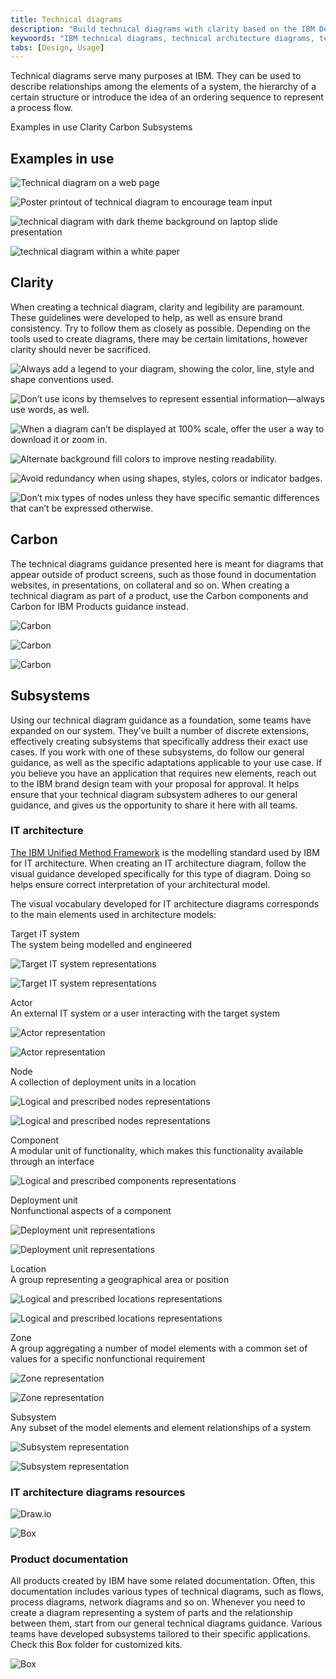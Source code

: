 ```yaml
---
title: Technical diagrams
description: "Build technical diagrams with clarity based on the IBM Design Language and Carbon. From depicting IT architecture to product documentation, use this guidance."
keywoords: "IBM technical diagrams, technical architecture diagrams, technical process diagrams"
tabs: [Design, Usage]
---
```



<PageDescription>

Technical diagrams serve many purposes at IBM. They can be used to describe relationships among the elements of a system, the hierarchy of a certain structure or introduce the idea of an ordering sequence to represent a process flow.

</PageDescription>

<AnchorLinks>
  <AnchorLink>Examples in use</AnchorLink>
  <AnchorLink>Clarity</AnchorLink>
  <AnchorLink>Carbon</AnchorLink>
  <AnchorLink>Subsystems</AnchorLink>
</AnchorLinks>

## Examples in use

<ImageGallery>

<ImageGalleryImage alt="Technical diagram on a web page" title="Technical diagram on a web page" col={4}>

![Technical diagram on a web page](./images/usage/examples/example1.png)

</ImageGalleryImage>
<ImageGalleryImage alt="Poster printout of technical diagram to encourage team input" title="Poster printout of technical diagram to encourage team input" col={8}>

![Poster printout of technical diagram to encourage team input](./images/usage/examples/example2.jpg)

</ImageGalleryImage>
<ImageGalleryImage alt="technical diagram with dark theme background on laptop slide presentation" title="technical diagram with dark theme background on laptop slide presentation" col={8}>

![technical diagram with dark theme background on laptop slide presentation](./images/usage/examples/example3.png)

</ImageGalleryImage>
<ImageGalleryImage alt="technical diagram within a white paper" title="technical diagram within a white paper" col={4}>

![technical diagram within a white paper](./images/usage/examples/example4.png)

</ImageGalleryImage>

</ImageGallery>

## Clarity

When creating a technical diagram, clarity and legibility are paramount. These guidelines were developed to help, as well as ensure brand consistency. Try to follow them as closely as possible. Depending on the tools used to create diagrams, there may be certain limitations, however clarity should never be sacrificed.

<DoDontRow>
<DoDont type="do" aspectRatio="1:1" caption="Always add a legend to your diagram, showing the color, line, style and shape conventions used.">

![Always add a legend to your diagram, showing the color, line, style and shape conventions used.](./images/usage/clarity/dodont1.png)

</DoDont>
<DoDont type="dont" aspectRatio="1:1" caption="Don’t use icons by themselves to represent essential information—always use words, as well.">

![Don’t use icons by themselves to represent essential information—always use words, as well.](./images/usage/clarity/dodont2.svg)

</DoDont>
</DoDontRow>
<DoDontRow>
<DoDont type="do" aspectRatio="1:1" caption="When a diagram can’t be displayed at 100% scale, offer the user a way to download it or zoom in.">

![When a diagram can’t be displayed at 100% scale, offer the user a way to download it or zoom in.](./images/usage/clarity/dodont3.png)

</DoDont>
<DoDont type="do" aspectRatio="1:1" caption="Alternate background fill colors to improve nesting readability.">

![Alternate background fill colors to improve nesting readability.](./images/usage/clarity/dodont4.png)

</DoDont>
</DoDontRow>
<DoDontRow>
<DoDont type="dont" aspectRatio="1:1" caption="Avoid redundancy when using shapes, styles, colors or indicator badges.">

![Avoid redundancy when using shapes, styles, colors or indicator badges.](./images/usage/clarity/dodont5.svg)

</DoDont>
<DoDont type="dont" aspectRatio="1:1" caption="Don’t mix types of nodes unless they have specific semantic differences that can’t be expressed otherwise.">

![Don’t mix types of nodes unless they have specific semantic differences that can’t be expressed otherwise.](./images/usage/clarity/dodont6.svg)

</DoDont>
</DoDontRow>

## Carbon

The technical diagrams guidance presented here is meant for diagrams that appear outside of product screens, such as those found in documentation websites, in presentations, on collateral and so on. When creating a technical diagram as part of a product, use the Carbon components and Carbon for IBM Products guidance instead. 

<Row className="resource-card-group">
<Column colMd={4} colLg={4} noGutterSm>
<ResourceCard
  subTitle="Carbon network diagrams"
  href="https://www.carbondesignsystem.com/data-visualization/complex-charts/#network-diagrams"
  actionIcon="launch"
>

![Carbon](../../../images/resource-cards/carbon.png)

</ResourceCard>
</Column>
<Column colMd={4} colLg={4} noGutterSm>
<ResourceCard
  subTitle="Carbon tree diagrams"
  href="https://www.carbondesignsystem.com/data-visualization/complex-charts/#tree-diagrams"
  actionIcon="launch"
>

![Carbon](../../../images/resource-cards/carbon.png)

</ResourceCard>
</Column>
<Column colMd={4} colLg={4} noGutterSm>
<ResourceCard
  subTitle="Carbon for IBM Products guidance (w3id required)"
  href="https://pages.github.ibm.com/cdai-design/pal/patterns/canvas/usage"
  actionIcon="launch"
>

![Carbon](../../../images/resource-cards/carbon.png)

</ResourceCard>
</Column>
</Row>

## Subsystems

Using our technical diagram guidance as a foundation, some teams have expanded on our system. They’ve built a number of discrete extensions, effectively creating subsystems that specifically address their exact use cases. If you work with one of these subsystems, do follow our general guidance, as well as the specific adaptations applicable to your use case. If you believe you have an application that requires new elements, reach out to the IBM brand design team with your proposal for approval. It helps ensure that your technical diagram subsystem adheres to our general guidance, and gives us the opportunity to share it here with all teams.

### IT architecture

[The IBM Unified Method Framework](https://w3.ibm.com/w3publisher/ibm-architect-profession/education#Architectural_Thinking) is the modelling standard used by IBM for IT architecture. When creating an IT architecture diagram, follow the visual guidance developed specifically for this type of diagram. Doing so helps ensure correct interpretation of your architectural model.

The visual vocabulary developed for IT architecture diagrams corresponds to the main elements used in architecture models:

<Row className={itArchitectureDiagrams}>
<Column colMd={2} colLg={4}>

<p><span>Target IT system</span><br/> The system being modelled and engineered</p>

</Column>
<Column colMd={6} colLg={7}>

<ArtDirection>

![Target IT system representations](./images/usage/it-architecture/Targetsystem_mobile.svg)

![Target IT system representations](./images/usage/it-architecture/Targetsystem.svg)

</ArtDirection>

</Column>
</Row>

<Row className={itArchitectureDiagrams}>
<Column colMd={2} colLg={4}>

<p><span>Actor</span><br/> An external IT system or a user interacting with the target system</p>

</Column>
<Column colMd={6} colLg={7}>

<ArtDirection>

![Actor representation](./images/usage/it-architecture/Actor_mobile.svg)

![Actor representation](./images/usage/it-architecture/Actor.svg)

</ArtDirection>

</Column>
</Row>

<Row className={itArchitectureDiagrams}>
<Column colMd={2} colLg={4}>

<p><span>Node</span><br/> A collection of deployment units in a location</p>

</Column>
<Column colMd={6} colLg={7}>

<ArtDirection>

![Logical and prescribed nodes representations](./images/usage/it-architecture/Node_mobile.svg)

![Logical and prescribed nodes representations](./images/usage/it-architecture/Node.svg)

</ArtDirection>

</Column>
</Row>

<Row className={itArchitectureDiagrams}>
<Column colMd={2} colLg={4}>

<p><span>Component</span><br/> A modular unit of functionality, which makes this functionality available through an interface</p>

</Column>
<Column colMd={6} colLg={7}>

![Logical and prescribed components representations](./images/usage/it-architecture/Component.svg)

</Column>
</Row>

<Row className={itArchitectureDiagrams}>
<Column colMd={2} colLg={4}>

<p><span>Deployment unit</span><br/> Nonfunctional aspects of a component</p>

</Column>
<Column colMd={6} colLg={7}>

<ArtDirection>

![Deployment unit representations](./images/usage/it-architecture/DU_mobile.svg)

![Deployment unit representations](./images/usage/it-architecture/DU.svg)

</ArtDirection>

</Column>
</Row>

<Row className={itArchitectureDiagrams}>
<Column colMd={2} colLg={4}>

<p><span>Location</span><br/> A group representing a geographical area or position</p>

</Column>
<Column colMd={6} colLg={7}>

<ArtDirection>

![Logical and prescribed locations representations](./images/usage/it-architecture/Location_mobile.svg)

![Logical and prescribed locations representations](./images/usage/it-architecture/Location.svg)

</ArtDirection>

</Column>
</Row>

<Row className={itArchitectureDiagrams}>
<Column colMd={2} colLg={4}>

<p><span>Zone</span><br/> A group aggregating a number of model elements with a common set of values for a specific nonfunctional requirement</p>

</Column>
<Column colMd={6} colLg={7}>

<ArtDirection>

![Zone representation](./images/usage/it-architecture/Zone_mobile.svg)

![Zone representation](./images/usage/it-architecture/Zone.svg)

</ArtDirection>

</Column>
</Row>

<Row className={itArchitectureDiagrams}>
<Column colMd={2} colLg={4}>

<p><span>Subsystem</span><br/> Any subset of the model elements and element relationships of a system</p>

</Column>
<Column colMd={6} colLg={7}>

<ArtDirection>

![Subsystem representation](./images/usage/it-architecture/Subsystem_mobile.svg)

![Subsystem representation](./images/usage/it-architecture/Subsystem.svg)

</ArtDirection>

</Column>
</Row>


### IT architecture diagrams resources

<Row className="resource-card-group">
<Column colMd={4} colLg={4} noGutterSm>
<ResourceCard
  subTitle="IT architecture visualization techniques (w3id required)"
  href="https://w3.ibm.com/w3publisher/it-architecture-visualization-techniques"
  actionIcon="launch"
/>
</Column>
<Column colMd={4} colLg={4} noGutterSm>
<ResourceCard
  subTitle="Cognitive Architect (Internal users, w3id required)"
  href="https://w3.ibm.com/tools/cogarch/pagelogin"
  actionIcon="launch"
/>
</Column>
<Column colMd={4} colLg={4} noGutterSm>
<ResourceCard
  subTitle="Cognitive Architect (External users)"
  href="https://it.architect-assistant.ibm.com/register/"
  actionIcon="launch"
/>
</Column>
<Column colMd={4} colLg={4} noGutterSm>
<ResourceCard
  subTitle="IBM Hybrid Cloud Architecture Center"
  href="https://www.ibm.com/architectures/hybrid"
  actionIcon="launch"
/>
</Column>
<Column colMd={4} colLg={4} noGutterSm>
<ResourceCard
  subTitle="Diagrams.net library (w3id required)"
  href="https://github.ibm.com/innersource/ibmdiagrams"
  actionIcon="launch"
>

![Draw.io](../../../images/resource-cards/drawio.png)

</ResourceCard>
</Column>
<Column colMd={4} colLg={4} noGutterSm>
<ResourceCard
  download
  subTitle="IT architecture diagrams starter kit, PowerPoint (w3id required)"
  href="https://ibm.box.com/s/z8vmk41w195vehryf64wf7qj10rdg9g8"
  actionIcon="launch"
>

![Box](../../../images/resource-cards/box.png)

</ResourceCard>
</Column>
<Column colMd={4} colLg={4} noGutterSm>
<ResourceCard
  subTitle="Architecture tools and stencils"
  href="https://www.ibm.com/architectures/diagram-tools"
  actionIcon="launch"
/>
</Column>
</Row>

### Product documentation

All products created by IBM have some related documentation. Often, this documentation includes various types of technical diagrams, such as flows, process diagrams, network diagrams and so on. Whenever you need to create a diagram representing a system of parts and the relationship between them, start from our general technical diagrams guidance. Various teams have developed subsystems tailored to their specific applications. Check this Box folder for customized kits.

<Row className="resource-card-group">
<Column colMd={4} colLg={4} noGutterSm>
<ResourceCard
  subTitle="Various kits for documentation diagrams (IBMid required)"
  href="https://ibm.box.com/s/8xagndzazdw3gi88452vm1ujw8arkz2s"
  actionIcon="launch"
>

![Box](../../../images/resource-cards/box.png)

</ResourceCard>
</Column>
</Row>
